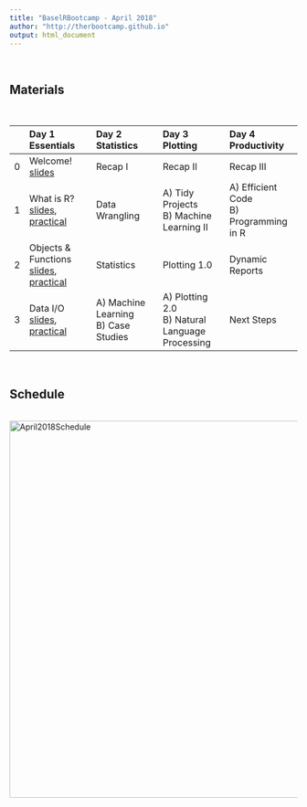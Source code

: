 ```yaml
---
title: "BaselRBootcamp - April 2018"
author: "http://therbootcamp.github.io"
output: html_document
---
```



<br>

## Materials

<br>

|  | Day 1<br>Essentials | Day 2<br>Statistics | Day 3<br>Plotting | Day 4<br> Productivity |
|:--|:-------------|:-------------|:-------------|:--------------|
|0| Welcome!<br>[slides](_sessions/D1S0_Intro/Intro.html) | Recap I | Recap II| Recap III |
|1| What is R?<br>[slides](_sessions/D1S1_WhatIsR/What_is_R.html), [practical](_sessions/D1S1_WhatIsR/What_is_R_practical.html) | Data Wrangling |A) Tidy Projects<br>B) Machine Learning II| A) Efficient Code<br> B) Programming in R|
|2|  Objects & Functions<br>[slides](_sessions/D1S2_Objects/Objects.html), [practical](_sessions/D1S2_Objects/Objects_practical.html) | Statistics| Plotting 1.0|  Dynamic Reports|
|3|   Data I/O<br>[slides](_sessions/D1S3_DataIO/Data_IO.html), [practical](_sessions/D1S3_DataIO/Data_IO_practical.html) |A) Machine Learning<br>B) Case Studies| A) Plotting 2.0<br> B) Natural Language Processing| Next Steps|

<!---
|  | Day 1<br>Essentials | Day 2<br>Statistics | Day 3<br>Plotting | Day 4<br> Productivity |
|:--|:-------------|:-------------|:-------------|:--------------|
|0| Welcome!<br>[slides](_sessions/D1S0_Intro/Intro.html) | Recap I<br>[slides](_sessions/D2S0_Recap/Recap_I.html) | Recap II<br>[slides](_sessions/D3S0_Recap/Recap_II.html)| Recap III<br>[slides](_sessions/D4S0_Recap/Recap_III.html) |
|1| What is R?<br>[slides](_sessions/D1S1_WhatIsR/What_is_R.html), [practical](_sessions/D1S1_WhatIsR/What_is_R_practical.html), [solutions](_sessions/D1S1_WhatIsR/What_is_R_practical_answers.html) | Data Wrangling<br> [slides](_sessions/D2S1_Wrangling/Wrangling.html), [practical](_sessions/D2S1_Wrangling/Wrangling_practical.html), [solutions](_sessions/D2S1_Wrangling/Wrangling_practical_answers.html) |A) Tidy Projects<br>[slides](_sessions/D3S1_Tidying/Tidying.html), [practical](_sessions/D3S1_Tidying/Tidying_practical.html)<br>B) Machine Learning II| A) Efficient Code<br>[slides](_sessions/D4S1_EfficientCode/EfficientCode.html), [practical](_sessions/D4S1_EfficientCode/EfficientCode_practical.html) <br> B) Programming in R|
|2|  Objects & Functions<br>[slides](_sessions/D1S2_Objects/Objects.html), [practical](_sessions/D1S2_Objects/Objects_practical.html), [solutions](_sessions/D1S2_Objects/Objects_practical_answers.html) | Statistics<br> [slides](_sessions/D2S2_Statistics/Statistics.html), [practical](_sessions/D2S2_Statistics/Statistics_practical.html), [solutions](_sessions/D2S2_Statistics/Statistics_practical_answers.html)| Plotting 1.0<br>[slides](_sessions/D3S2_PlottingI/PlottingI.html), [practical](_sessions/D3S2_PlottingI/PlottingI_practical.html)|  Dynamic Reports<br>[slides](_sessions/D4S2_DynamicReports/DynamicReports.html), [practical](_sessions/D4S2_DynamicReports/DynamicReports_practical.html)|
|3|   Data I/O<br>[slides](_sessions/D1S3_DataIO/Data_IO.html), [practical](_sessions/D1S3_DataIO/Data_IO_practical.html), [solutions](_sessions/D1S3_DataIO/Data_IO_practical_answers.html) |A) Machine Learning<br> [slides](_sessions/D2S3_MachineLearning/MachineLearning.html)<br>[practical](_sessions/D2S3_MachineLearning/MachineLearning_practical.html), [solutions](_sessions/D2S3_MachineLearning/MachineLearning_practical_answers.html)<br>B) Case Studies<br>[slides]()<br>[1: Clinical Trial](_sessions/DXX_CaseStudies/Clinical_Data_Case_Study.html)<br>[2: Sales ](_sessions/DXX_CaseStudies/Sales_Data_Case_Study.html)| A) Plotting 2.0<br>[slides](_sessions/D3S3_PlottingII/PlottingII.html), [practical](_sessions/D3S3_PlottingII/PlottingII_practical.html) <br> B) Natural Language Processing| Next Steps<br>[slides](_sessions/D4S3_NextSteps/NextSteps.html)|
--->


<br>

## Schedule


<p align="center"><br>
    <a href="https://therbootcamp.github.io/BaselRBootcamp_2018April/schedule.html"><img border="0" alt="April2018Schedule" src="https://github.com/therbootcamp/therbootcamp.github.io/blob/master/_sessions/_image/schedule_2018Apr.png?raw=true" width=660></a><br>


<!---

<br>

## Recommended readings

<br>

<table width="60%" border="0">
  <tr>    
  <td> <a href="http://r4ds.had.co.nz/"><img border="0" alt="W3Schools" src="http://r4ds.had.co.nz/cover.png" width="100" height="100"></a></td>
  <td><a href="https://bookdown.org/ndphillips/YaRrr/"><img border="0" alt="W3Schools" src="https://bookdown.org/ndphillips/YaRrr/images/YaRrr_Cover.jpg" width="100" height="100"></a></td>
  <td><a href="http://adv-r.had.co.nz/"><img border="0" alt="W3Schools" src="https://images.tandf.co.uk/common/jackets/amazon/978146658/9781466586963.jpg" width="100" height="100"></a>
</td>
  </tr>
</table>
<br>

R for Data Science by Grolemund and Wickham: [http://r4ds.had.co.nz/](http://r4ds.had.co.nz/)
<br>
YaRrr! The Pirate's Guide to R! [https://bookdown.org/ndphillips/YaRrr/](https://bookdown.org/ndphillips/YaRrr/)
<br>
Advanced R by Wickham: [http://adv-r.had.co.nz/](http://adv-r.had.co.nz/) 

--->


